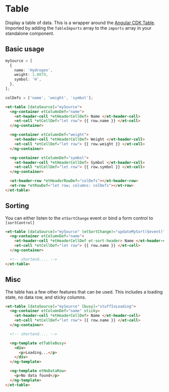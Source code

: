 # Table

Display a table of data. This is a wrapper around the [Angular CDK Table](https://material.angular.io/cdk/table/overview).
Imported by adding the `TableImports` array to the `imports` array in your standalone component.

## Basic usage

```ts
mySource = [
  {
    name: 'Hydrogen',
    weight: 1.0079,
    symbol: 'H',
  },
];

colDefs = ['name', 'weight', 'symbol'];
```

```html
<et-table [dataSource]="mySource">
  <ng-container etColumnDef="name">
    <et-header-cell *etHeaderCellDef> Name </et-header-cell>
    <et-cell *etCellDef="let row"> {{ row.name }} </et-cell>
  </ng-container>

  <ng-container etColumnDef="weight">
    <et-header-cell *etHeaderCellDef> Weight </et-header-cell>
    <et-cell *etCellDef="let row"> {{ row.weight }} </et-cell>
  </ng-container>

  <ng-container etColumnDef="symbol">
    <et-header-cell *etHeaderCellDef> Symbol </et-header-cell>
    <et-cell *etCellDef="let row"> {{ row.symbol }} </et-cell>
  </ng-container>

  <et-header-row *etHeaderRowDef="colDefs"></et-header-row>
  <et-row *etRowDef="let row; columns: colDefs"></et-row>
</et-table>
```

## Sorting

You can either listen to the `etSortChange` event or bind a form control to `[sortControl]`

```html
<et-table [dataSource]="mySource" (etSortChange)="updateMySort($event)" etSort>
  <ng-container etColumnDef="name">
    <et-header-cell *etHeaderCellDef et-sort-header> Name </et-header-cell>
    <et-cell *etCellDef="let row"> {{ row.name }} </et-cell>
  </ng-container>

  <!-- shortend.... -->
</et-table>
```

## Misc

The table has a few other features that can be used.
This includes a loading state, no data row, and sticky columns.

```html
<et-table [dataSource]="mySource" [busy]="stuffIsLoading">
  <ng-container etColumnDef="name" sticky>
    <et-header-cell *etHeaderCellDef> Name </et-header-cell>
    <et-cell *etCellDef="let row"> {{ row.name }} </et-cell>
  </ng-container>

  <!-- shortend.... -->

  <ng-template etTableBusy>
    <div>
      <p>Loading...</p>
    </div>
  </ng-template>

  <ng-template etNoDataRow>
    <p>No data found</p>
  </ng-template>
</et-table>
```


<ArgsTable story={PRIMARY_STORY} />
